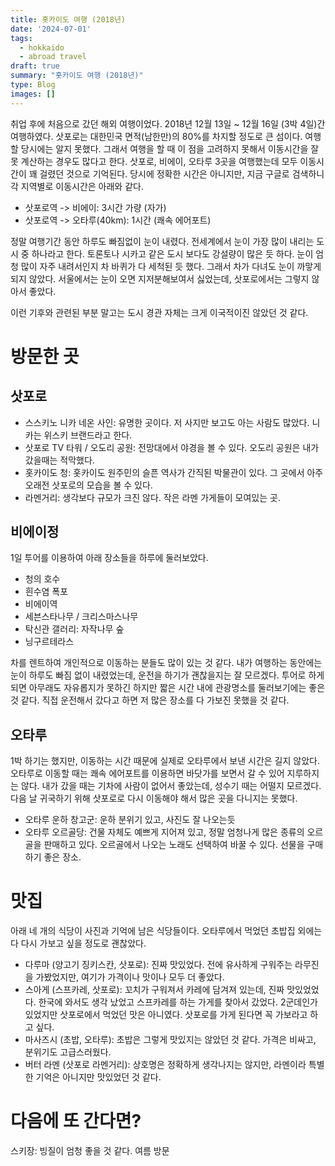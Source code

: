 ```yaml
---
title: 홋카이도 여행 (2018년)
date: '2024-07-01'
tags:
  - hokkaido
  - abroad travel
draft: true
summary: "홋카이도 여행 (2018년)"
type: Blog
images: []
---
```


취업 후에 처음으로 갔던 해외 여행이었다. 2018년 12월 13일 ~ 12월 16일 (3박 4일)간 여행하였다.
삿포로는 대한민국 면적(남한만)의 80%를 차지할 정도로 큰 섬이다. 여행할 당시에는 알지 못했다.
그래서 여행을 할 때 이 점을 고려하지 못해서 이동시간을 잘못 계산하는 경우도 많다고 한다.
삿포로, 비에이, 오타루 3곳을 여행했는데 모두 이동시간이 꽤 걸렸던 것으로 기억된다.
당시에 정확한 시간은 아니지만, 지금 구글로 검색하니 각 지역별로 이동시간은 아래와 같다.
- 삿포로역 -> 비에이: 3시간 가량 (자가)
- 삿포로역 -> 오타루(40km): 1시간 (쾌속 에어포트)

정말 여행기간 동안 하루도 빠짐없이 눈이 내렸다. 
전세계에서 눈이 가장 많이 내리는 도시 중 하나라고 한다. 토론토나 시카고 같은 도시 보다도 강설량이 많은 듯 하다.
눈이 엄청 많이 자주 내려서인지 차 바퀴가 다 세척된 듯 했다. 그래서 차가 다녀도 눈이 까맣게 되지 않았다. 
서울에서는 눈이 오면 지저분해보여서 싫었는데, 삿포로에서는 그렇지 않아서 좋았다.

이런 기후와 관련된 부분 말고는 도시 경관 자체는 크게 이국적이진 않았던 것 같다.

# 방문한 곳
## 삿포로
- 스스키노 니카 네온 사인: 유명한 곳이다. 저 사지만 보고도 아는 사람도 많았다. 니카는 위스키 브랜드라고 한다.
- 삿포로 TV 타워 / 오도리 공원: 전망대에서 야경을 볼 수 있다. 오도리 공원은 내가 갔을때는 적막했다.
- 홋카이도 청: 홋카이도 원주민의 슬픈 역사가 간직된 박물관이 있다. 그 곳에서 아주 오래전 삿포로의 모습을 볼 수 있다.
- 라멘거리: 생각보다 규모가 크진 않다. 작은 라멘 가게들이 모여있는 곳.

## 비에이정
1일 투어를 이용하여 아래 장소들을 하루에 둘러보았다.
- 청의 호수
- 흰수염 폭포
- 비에이역
- 세븐스타나무 / 크리스마스나무
- 탁신관 갤러리: 자작나무 숲
- 닝구르테라스

차를 렌트하여 개인적으로 이동하는 분들도 많이 있는 것 같다.
내가 여행하는 동안에는 눈이 하루도 빠짐 없이 내렸었는데, 운전을 하기가 괜찮을지는 잘 모르겠다.
투어로 하게 되면 아무래도 자유롭지가 못하긴 하지만 짧은 시간 내에 관광명소를 둘러보기에는 좋은 것 같다.
직접 운전해서 갔다고 하면 저 많은 장소를 다 가보진 못했을 것 같다.


## 오타루
1박 하기는 했지만, 이동하는 시간 때문에 실제로 오타루에서 보낸 시간은 길지 않았다.
오타루로 이동할 때는 쾌속 에어포트를 이용하면 바닷가를 보면서 갈 수 있어 지루하지는 않다.
내가 갔을 때는 기차에 사람이 없어서 좋았는데, 성수기 때는 어떨지 모르겠다.
다음 날 귀국하기 위해 삿포로로 다시 이동해야 해서 많은 곳을 다니지는 못했다.

- 오타루 운하 창고군: 운하 분위기 있고, 사진도 잘 나오는듯
- 오타루 오르골당: 건물 자체도 예쁘게 지어져 있고, 정말 엄청나게 많은 종류의 오르골을 판매하고 있다.
오르골에서 나오는 노래도 선택하여 바꿀 수 있다. 선물을 구매하기 좋은 장소.

# 맛집
아래 네 개의 식당이 사진과 기억에 남은 식당들이다. 오타루에서 먹었던 초밥집 외에는 다 다시 가보고 싶을 정도로 괜찮았다.
- 다루마 (양고기 징키스칸, 삿포로): 진짜 맛있었다. 전에 유사하게 구워주는 라무진을 가봤었지만, 여기가 가격이나 맛이나 모두 더 좋았다.
- 스아게 (스프카레, 삿포로): 
    꼬치가 구워져서 카레에 담겨져 있는데, 진짜 맛있었었다. 
    한국에 와서도 생각 났었고 스프카레를 하는 가게를 찾아서 갔었다. 
    2군데인가 있었지만 삿포로에서 먹었던 맛은 아니였다. 삿포로를 가게 된다면 꼭 가보라고 하고 싶다.
- 마사즈시 (초밥, 오타루): 초밥은 그렇게 맛있지는 않았던 것 같다. 가격은 비싸고, 분위기도 고급스러웠다.
- 버터 라멘 (삿포로 라멘거리): 상호명은 정확하게 생각나지는 않지만, 라멘이라 특별한 기억은 아니지만 맛있었던 것 같다.

# 다음에 또 간다면?
스키장: 빙질이 엄청 좋을 것 같다.
여름 방문
